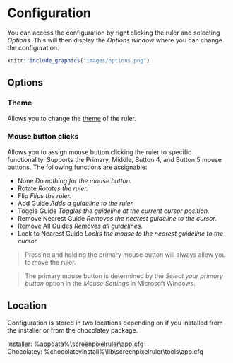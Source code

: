 # Configuration {#config}

You can access the configuration by right clicking the ruler and selecting *Options*.
This will then display the *Options window* where you can change the configuration.

```r
knitr::include_graphics("images/options.png")
```

## Options

### Theme

Allows you to change the [theme](\#themes) of the ruler.

### Mouse button clicks

Allows you to assign mouse button clicking the ruler to specific functionality.
Supports the Primary, Middle, Button 4, and Button 5 mouse buttons.
The following functions are assignable:

- None *Do nothing for the mouse button.*
- Rotate *Rotates the ruler.*
- Flip *Flips the ruler.*
- Add Guide *Adds a guideline to the ruler.*
- Toggle Guide *Toggles the guideline at the current cursor position.*
- Remove Nearest Guide *Removes the nearest guideline to the cursor.*
- Remove All Guides *Removes all guidelines.*
- Lock to Nearest Guide *Locks the mouse to the nearest guideline to the cursor.*

> Pressing and holding the primary mouse button will always allow you to move the ruler.

> The primary mouse button is determined by the *Select your primary button* option in the *Mouse Settings* in Microsoft Windows.

## Location

Configuration is stored in two locations depending on if you installed from the installer or from the chocolatey package.

Installer: \%appdata\%\\screenpixelruler\\app.cfg  
Chocolatey: \%chocolateyinstall\%\\lib\\screenpixelruler\\tools\\app.cfg  